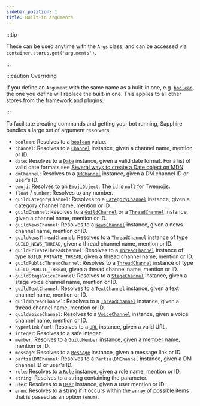 ```yaml
---
sidebar_position: 1
title: Built-in arguments
---
```


:::tip

These can be used anytime with the `Args` class, and can be accessed via `container.stores.get('arguments')`.

:::

:::caution Overriding

If you define an `Argument` with the same name as a built-in one, e.g. [`boolean`][boolean], the one you define will
replace the built-in one. This applies to all other stores from the framework and plugins.

:::

To facilitate creating commands and getting your bot running, Sapphire bundles a large set of argument resolvers.

- `boolean`: Resolves to a [`boolean`][boolean] value.
- `channel`: Resolves to a [`Channel`][channel] instance, given a channel name, mention or ID.
- `date`: Resolves to a [`Date`][date] instance, given a valid date format. For a list of valid date formats see
  [Several ways to create a Date object on MDN][mdn-date]
- `dmChannel`: Resolves to a [`DMChannel`][dmchannel] instance, given a DM channel ID or user's ID.
- `emoji`: Resolves to an [`EmojiObject`][emojiobject]. The `id` is `null` for Twemojis.
- `float` / `number`: Resolves to any number.
- `guildCategoryChannel`: Resolves to a [`CategoryChannel`][categorychannel] instance, given a category channel name,
  mention or ID.
- `guildChannel`: Resolves to a [`GuildChannel`][guildchannel] or a [`ThreadChannel`][threadchannel] instance, given a
  channel name, mention or ID.
- `guildNewsChannel`: Resolves to a [`NewsChannel`][newschannel] instance, given a news channel name, mention or ID.
- `guildNewsThreadChannel`: Resolves to a [`ThreadChannel`][threadchannel] instance of type `GUILD_NEWS_THREAD`, given a
  thread channel name, mention or ID.
- `guildPrivateThreadChannel`: Resolves to a [`ThreadChannel`][threadchannel] instance of type `GUILD_PRIVATE_THREAD`,
  given a thread channel name, mention or ID.
- `guildPublicThreadChannel`: Resolves to a [`ThreadChannel`][threadchannel] instance of type `GUILD_PUBLIC_THREAD`,
  given a thread channel name, mention or ID.
- `guildStageVoiceChannel`: Resolves to a [`StageChannel`][stagechannel] instance, given a stage voice channel name,
  mention or ID.
- `guildTextChannel`: Resolves to a [`TextChannel`][textchannel] instance, given a text channel name, mention or ID.
- `guildThreadChannel`: Resolves to a [`ThreadChannel`][threadchannel] instance, given a thread channel name, mention or
  ID.
- `guildVoiceChannel`: Resolves to a [`VoiceChannel`][voicechannel] instance, given a voice channel name, mention or ID.
- `hyperlink` / `url`: Resolves to a [`URL`][url] instance, given a valid URL.
- `integer`: Resolves to a safe integer.
- `member`: Resolves to a [`GuildMember`][guildmember] instance, given a member name, mention or ID.
- `message`: Resolves to a [`Message`][message] instance, given a message link or ID.
- `partialDMChannel`: Resolves to a `PartialDMChannel` instance, given a DM channel ID or user's ID.
- `role`: Resolves to a [`Role`][role] instance, given a role name, mention or ID.
- `string`: Resolves to a string containing the parameter.
- `user`: Resolves to a [`User`][user] instance, given a user mention or ID.
- `enum`: Resolves to a string if it occurs within the [`array`][array] of possible items that is passed as an option
  (`enum`).

[array]: https://developer.mozilla.org/en-US/docs/Web/JavaScript/Reference/Global_Objects/Array
[boolean]: https://developer.mozilla.org/en-US/docs/Web/JavaScript/Reference/Global_Objects/Boolean
[categorychannel]: https://discord.js.org/#/docs/main/v13/class/CategoryChannel
[channel]: https://discord.js.org/#/docs/main/v13/class/Channel
[date]: https://developer.mozilla.org/en-US/docs/Web/JavaScript/Reference/Global_Objects/Date
[dmchannel]: https://discord.js.org/#/docs/main/v13/class/DMChannel
[guildchannel]: https://discord.js.org/#/docs/main/v13/class/GuildChannel
[emojiobject]: ../../Documentation/sapphire-framework/interface/EmojiObject
[guildmember]: https://discord.js.org/#/docs/main/v13/class/GuildMember
[mdn-date]:
  https://developer.mozilla.org/en-US/docs/Web/JavaScript/Reference/Global_Objects/Date#several_ways_to_create_a_date_object
[message]: https://discord.js.org/#/docs/main/v13/class/Message
[newschannel]: https://discord.js.org/#/docs/main/v13/class/NewsChannel
[role]: https://discord.js.org/#/docs/main/v13/class/Role
[stagechannel]: https://discord.js.org/#/docs/main/v13/class/StageChannel
[textchannel]: https://discord.js.org/#/docs/main/v13/class/TextChannel
[threadchannel]: https://discord.js.org/#/docs/main/v13/class/ThreadChannel
[url]: https://nodejs.org/api/url.html
[user]: https://discord.js.org/#/docs/main/v13/class/User
[voicechannel]: https://discord.js.org/#/docs/main/v13/class/VoiceChannel
